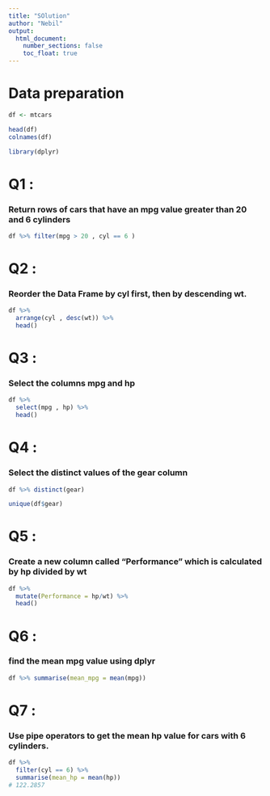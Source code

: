 ---
title: "SOlution"
author: "Nebil"
output: 
  html_document:
    number_sections: false
    toc_float: true
---

# Data preparation 

```{r}
df <- mtcars 

head(df)
colnames(df)

library(dplyr)
```



# Q1 :

### Return rows of cars that have an mpg value greater than 20 and 6 cylinders

```{r}

df %>% filter(mpg > 20 , cyl == 6 )


```


# Q2 :

### Reorder the Data Frame by cyl first, then by descending wt.

```{r}
df %>% 
  arrange(cyl , desc(wt)) %>%  
  head()

```



# Q3 :

### Select the columns mpg and hp

```{r}

df %>% 
  select(mpg , hp) %>% 
  head()

```


# Q4 :

### Select the distinct values of the gear column

```{r}

df %>% distinct(gear)

unique(df$gear)

```


# Q5 :

### Create a new column called "Performance" which is calculated by hp divided by wt

```{r}

df %>% 
  mutate(Performance = hp/wt) %>% 
  head()


```

# Q6 :

### find the mean mpg value using dplyr

```{r}

df %>% summarise(mean_mpg = mean(mpg))

```


# Q7 :

### Use pipe operators to get the mean hp value for cars with 6 cylinders.


```{r}
df %>% 
  filter(cyl == 6) %>% 
  summarise(mean_hp = mean(hp))
# 122.2857	
```



















